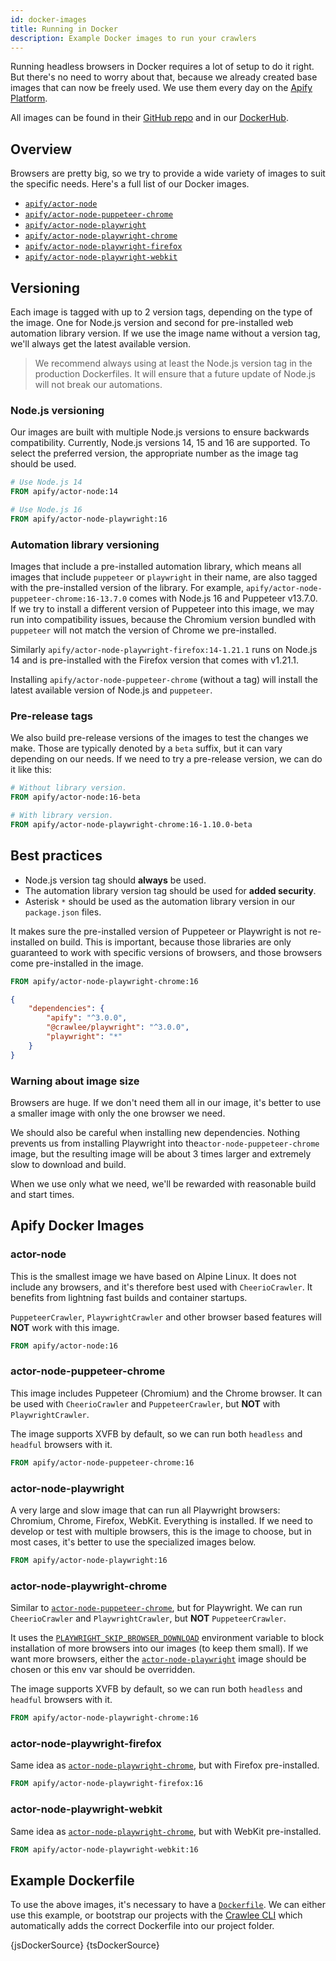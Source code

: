 ```yaml
---
id: docker-images
title: Running in Docker
description: Example Docker images to run your crawlers
---
```





Running headless browsers in Docker requires a lot of setup to do it right. But there's no need to worry about that, because we already created base images that can now be freely used. We use them every day on the [Apify Platform](./apify-platform).

All images can be found in their [GitHub repo](https://github.com/apify/apify-actor-docker) and in our [DockerHub](https://hub.docker.com/orgs/apify).

## Overview

Browsers are pretty big, so we try to provide a wide variety of images to suit the specific needs. Here's a full list of our Docker images.

- [`apify/actor-node`](#actor-node)
- [`apify/actor-node-puppeteer-chrome`](#actor-node-puppeteer-chrome)
- [`apify/actor-node-playwright`](#actor-node-playwright)
- [`apify/actor-node-playwright-chrome`](#actor-node-playwright-chrome)
- [`apify/actor-node-playwright-firefox`](#actor-node-playwright-firefox)
- [`apify/actor-node-playwright-webkit`](#actor-node-playwright-webkit)

## Versioning

Each image is tagged with up to 2 version tags, depending on the type of the image. One for Node.js version and second for pre-installed web automation library version. If we use the image name without a version tag, we'll always get the latest available version.

> We recommend always using at least the Node.js version tag in the production Dockerfiles. It will ensure that a future update of Node.js will not break our automations.

### Node.js versioning

Our images are built with multiple Node.js versions to ensure backwards compatibility. Currently, Node.js versions 14, 15 and 16 are supported. To select the preferred version, the appropriate number as the image tag should be used.

```dockerfile
# Use Node.js 14
FROM apify/actor-node:14
```

```dockerfile
# Use Node.js 16
FROM apify/actor-node-playwright:16
```

### Automation library versioning

Images that include a pre-installed automation library, which means all images that include `puppeteer` or `playwright` in their name, are also tagged with the pre-installed version of the library. For example, `apify/actor-node-puppeteer-chrome:16-13.7.0` comes with Node.js 16 and Puppeteer v13.7.0. If we try to install a different version of Puppeteer into this image, we may run into compatibility issues, because the Chromium version bundled with `puppeteer` will not match the version of Chrome we pre-installed.

Similarly `apify/actor-node-playwright-firefox:14-1.21.1` runs on Node.js 14 and is pre-installed with the Firefox version that comes with v1.21.1.

Installing `apify/actor-node-puppeteer-chrome` (without a tag) will install the latest available version of Node.js and `puppeteer`.

### Pre-release tags

We also build pre-release versions of the images to test the changes we make. Those are typically denoted by a `beta` suffix, but it can vary depending on our needs. If we need to try a pre-release version, we can do it like this:

```dockerfile
# Without library version.
FROM apify/actor-node:16-beta
```

```dockerfile
# With library version.
FROM apify/actor-node-playwright-chrome:16-1.10.0-beta
```

## Best practices

- Node.js version tag should **always** be used.
- The automation library version tag should be used for **added security**.
- Asterisk `*` should be used as the automation library version in our `package.json` files.

It makes sure the pre-installed version of Puppeteer or Playwright is not re-installed on build. This is important, because those libraries are only guaranteed to work with specific versions of browsers, and those browsers come pre-installed in the image.

```dockerfile
FROM apify/actor-node-playwright-chrome:16
```

```json
{
    "dependencies": {
        "apify": "^3.0.0",
        "@crawlee/playwright": "^3.0.0",
        "playwright": "*"
    }
}
```

### Warning about image size

Browsers are huge. If we don't need them all in our image, it's better to use a smaller image with only the one browser we need.

We should also be careful when installing new dependencies. Nothing prevents us from installing Playwright into the`actor-node-puppeteer-chrome` image, but the resulting image will be about 3 times larger and extremely slow to download and build.

When we use only what we need, we'll be rewarded with reasonable build and start times.

## Apify Docker Images

### actor-node

This is the smallest image we have based on Alpine Linux. It does not include any browsers, and it's therefore best used with <ApiLink to="cheerio-crawler/class/CheerioCrawler">`CheerioCrawler`</ApiLink>. It benefits from lightning fast builds and container startups.

&#8203;<ApiLink to="puppeteer-crawler/class/PuppeteerCrawler">`PuppeteerCrawler`</ApiLink>, <ApiLink to="playwright-crawler/class/PlaywrightCrawler">`PlaywrightCrawler`</ApiLink> and other browser based features will **NOT** work with this image.

```dockerfile
FROM apify/actor-node:16
```

### actor-node-puppeteer-chrome

This image includes Puppeteer (Chromium) and the Chrome browser. It can be used with <ApiLink to="cheerio-crawler/class/CheerioCrawler">`CheerioCrawler`</ApiLink> and <ApiLink to="puppeteer-crawler/class/PuppeteerCrawler">`PuppeteerCrawler`</ApiLink>, but **NOT** with <ApiLink to="playwright-crawler/class/PlaywrightCrawler">`PlaywrightCrawler`</ApiLink>.

The image supports XVFB by default, so we can run both `headless` and `headful` browsers with it.

```dockerfile
FROM apify/actor-node-puppeteer-chrome:16
```

### actor-node-playwright

A very large and slow image that can run all Playwright browsers: Chromium, Chrome, Firefox, WebKit. Everything is installed. If we need to develop or test with multiple browsers, this is the image to choose, but in most cases, it's better to use the specialized images below.

```dockerfile
FROM apify/actor-node-playwright:16
```

### actor-node-playwright-chrome

Similar to [`actor-node-puppeteer-chrome`](#actor-node-puppeteer-chrome), but for Playwright. We can run <ApiLink to="cheerio-crawler/class/CheerioCrawler">`CheerioCrawler`</ApiLink> and <ApiLink to="playwright-crawler/class/PlaywrightCrawler">`PlaywrightCrawler`</ApiLink>, but **NOT** <ApiLink to="puppeteer-crawler/class/PuppeteerCrawler">`PuppeteerCrawler`</ApiLink>.

It uses the [`PLAYWRIGHT_SKIP_BROWSER_DOWNLOAD`](https://playwright.dev/docs/api/environment-variables/) environment variable to block installation of more browsers into our images (to keep them small). If we want more browsers, either the [`actor-node-playwright`](#actor-node-playwright) image should be chosen or this env var should be overridden.

The image supports XVFB by default, so we can run both `headless` and `headful` browsers with it.

```dockerfile
FROM apify/actor-node-playwright-chrome:16
```

### actor-node-playwright-firefox

Same idea as [`actor-node-playwright-chrome`](#actor-node-playwright-chrome), but with Firefox
pre-installed.

```dockerfile
FROM apify/actor-node-playwright-firefox:16
```

### actor-node-playwright-webkit

Same idea as [`actor-node-playwright-chrome`](#actor-node-playwright-chrome), but with WebKit
pre-installed.

```dockerfile
FROM apify/actor-node-playwright-webkit:16
```

## Example Dockerfile

To use the above images, it's necessary to have a [`Dockerfile`](https://docs.docker.com/engine/reference/builder/). We can either use this example, or bootstrap our projects with the [Crawlee CLI](../introduction/setting-up) which automatically adds the correct Dockerfile into our project folder.

<Tabs>
    <TabItem value="js" label="For JavaScript Projects">
        <CodeBlock language="dockerfile">
            {jsDockerSource}
        </CodeBlock>
    </TabItem>
    <TabItem value="ts" label="For TypeScript Projects">
        <CodeBlock language="dockerfile">
            {tsDockerSource}
        </CodeBlock>
    </TabItem>
</Tabs>
